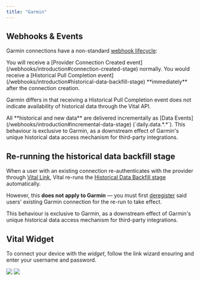 ```yaml
---
title: "Garmin"
---
```


## Webhooks & Events

Garmin connections have a non-standard [webhook lifecycle](/webhooks/introduction):

<Steps>
<Step title="The Connection Created stage">
You will receive a [Provider Connection Created event](/webhooks/introduction#connection-created-stage) normally.
</Step>

<Step title="The Historical Data Backfill stage">
You would receive a [Historical Pull Completion event](/webhooks/introduction#historical-data-backfill-stage) **immediately** after the connection creation. 

Garmin differs in that receiving a Historical Pull Completion event does not indicate availability of historical data through the Vital API.
</Step>

<Step title="The Incremental Data stage">
All **historical and new data** are delivered incrementally as [Data Events](/webhooks/introduction#incremental-data-stage) (`daily.data.*.*`).
</Step>
</Steps>

<Note>
This behaviour is exclusive to Garmin, as a downstream effect of Garmin's unique historical data access mechanism for third-party integrations.
</Note>

## Re-running the historical data backfill stage

When a user with an existing connection re-authenticates with the provider through [Vital Link](https://docs.tryvital.io/wearables/connecting-providers/introduction), Vital re-runs
the [Historical Data Backfill stage](/webhooks/introduction#historical-data-backfill-stage) automatically.

However, this **does not apply to Garmin** — you must first [deregister](/api-reference/user/deregister-a-provider) said users' existing Garmin connection for the re-run to take effect.

<Note>
This behaviour is exclusive to Garmin, as a downstream effect of Garmin's unique historical data access mechanism for third-party integrations.
</Note>

## Vital Widget

To connect your device with the _widget_, follow the link wizard ensuring and enter your username and password.

<Frame>
  <img
    src="/img/garmin_link_search.jpg"
    className="w-2/5 h-2/5 block mx-auto"
  />
  <img src="/img/garmin_connect.jpg" className="w-2/5 h-2/5 block mx-auto" />
</Frame>

<br />

